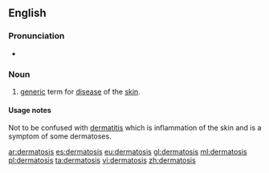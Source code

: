 ==English==

===Pronunciation===
* {{a|UK}} {{IPA|/ˌdɜː(ɹ)məˈtəʊsɪs/}}

===Noun===
{{en-noun|dermatoses}}
{{wikipedia}}

# {{context|medicine}} [[generic]] term for [[disease]] of the [[skin]].

====Usage notes====
Not to be confused with [[dermatitis]] which is inflammation of the skin and is a symptom of some dermatoses.

[[ar:dermatosis]]
[[es:dermatosis]]
[[eu:dermatosis]]
[[gl:dermatosis]]
[[ml:dermatosis]]
[[pl:dermatosis]]
[[ta:dermatosis]]
[[vi:dermatosis]]
[[zh:dermatosis]]